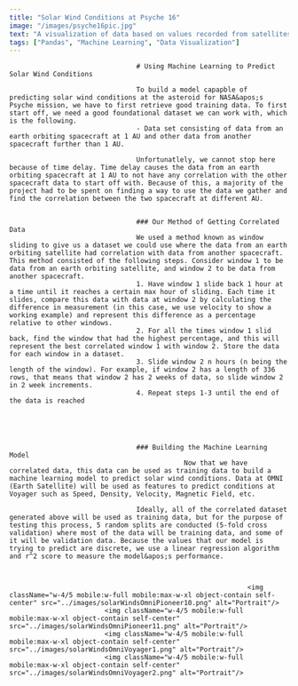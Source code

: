 ---
title: "Solar Wind Conditions at Psyche 16"
image: "/images/psyche16pic.jpg"
text: "A visualization of data based on values recorded from satellites orbiting Earth"
tags: ["Pandas", "Machine Learning", "Data Visualization"]
---


                                    # Using Machine Learning to Predict Solar Wind Conditions

                                    To build a model capapble of predicting solar wind conditions at the asteroid for NASA&apos;s Psyche mission, we have to first retrieve good training data. To first start off, we need a good foundational dataset we can work with, which is the following.
                                    - Data set consisting of data from an earth orbiting spacecraft at 1 AU and other data from another spacecraft further than 1 AU.

                                    Unfortunatlely, we cannot stop here because of time delay. Time delay causes the data from an earth orbiting spacecraft at 1 AU to not have any correlation with the other spacecraft data to start off with. Because of this, a majority of the project had to be spent on finding a way to use the data we gather and find the correlation between the two spacecraft at different AU.


                                    ### Our Method of Getting Correlated Data
                                    We used a method known as window sliding to give us a dataset we could use where the data from an earth orbiting satellite had correlation with data from another spacecraft. This method consisted of the following steps. Consider window 1 to be data from an earth orbiting satellite, and window 2 to be data from another spacecraft.
                                    1. Have window 1 slide back 1 hour at a time until it reaches a certain max hour of sliding. Each time it slides, compare this data with data at window 2 by calculating the difference in measurement (in this case, we use velocity to show a working example) and represent this difference as a percentage relative to other windows. 
                                    2. For all the times window 1 slid back, find the window that had the highest percentage, and this will represent the best correlated window 1 with window 2. Store the data for each window in a dataset.
                                    3. Slide window 2 n hours (n being the length of the window). For example, if window 2 has a length of 336 rows, that means that window 2 has 2 weeks of data, so slide window 2 in 2 week increments.
                                    4. Repeat steps 1-3 until the end of the data is reached





                                    ### Building the Machine Learning Model
                                                Now that we have correlated data, this data can be used as training data to build a machine learning model to predict solar wind conditions. Data at OMNI (Earth Satellite) will be used as features to predict conditions at Voyager such as Speed, Density, Velocity, Magnetic Field, etc. 

                                    Ideally, all of the correlated dataset generated above will be used as training data, but for the purpose of testing this process, 5 random splits are conducted (5-fold cross validation) where most of the data will be training data, and some of it will be validation data. Because the values that our model is trying to predict are discrete, we use a linear regression algorithm and r^2 score to measure the model&apos;s performance.



                                                                <img className="w-4/5 mobile:w-full mobile:max-w-xl object-contain self-center" src="../images/solarWindsOmniPioneer10.png" alt="Portrait"/>
                            <img className="w-4/5 mobile:w-full mobile:max-w-xl object-contain self-center" src="../images/solarWindsOmniPioneer11.png" alt="Portrait"/>
                            <img className="w-4/5 mobile:w-full mobile:max-w-xl object-contain self-center" src="../images/solarWindsOmniVoyager1.png" alt="Portrait"/>
                            <img className="w-4/5 mobile:w-full mobile:max-w-xl object-contain self-center" src="../images/solarWindsOmniVoyager2.png" alt="Portrait"/>